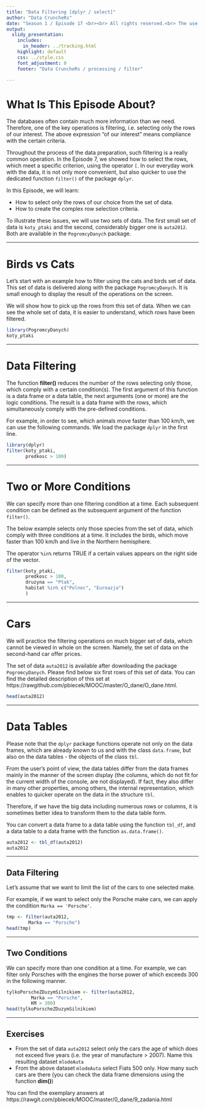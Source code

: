 ```yaml
---
title: "Data Filtering [dplyr / select]"
author: "Data CruncheRs"
date: "Season 1 / Episode 17 <br><br> All rights reserved.<br> The use shall be subject to prior consent of the author.  <br><br><br><br>Press `A` to see the plain text instead of the slides. <br> Press `T` to display the table of contents."
output:
  slidy_presentation:
    includes:
      in_header: ../tracking.html
    highlight: default
    css: ../style.css
    font_adjustment: 0
    footer: "Data CruncheRs / processing / filter"

---
```


# What Is This Episode About?

The databases often contain much more information than we need. Therefore, one of the key operations is filtering, i.e. selecting only the rows of our interest. The above expression "of our interest" means compliance with the certain criteria.

Throughout the process of the data preparation, such filtering is a really common operation. In the Episode 7, we showed how to select the rows, which meet a specific criterion, using the operator `[`. In our everyday work with the data, it is not only more convenient, but also quicker to use the dedicated function `filter()` of the package `dplyr`.

In this Episode, we will learn:

- How to select only the rows of our choice from the set of data.
- How to create the complex row selection criteria.

To illustrate these issues, we will use two sets of data. The first small set of data is `koty_ptaki` and the second, considerably bigger one is `auta2012`. Both are available in the `PogromcyDanych` package.

---

# Birds vs Cats

Let's start with an example how to filter using the cats and birds set of data. This set of data is delivered along with the package `PogromcyDanych`. It is small enough to display the result of the operations on the screen.

We will show how to pick up the rows from this set of data. When we can see the whole set of data, it is easier to understand, which rows have been filtered.

```r
library(PogromcyDanych)
koty_ptaki
```

---

# Data Filtering

The function **filter()** reduces the number of the rows selecting only those, which comply with a certain condition(s). The first argument of this function is a data frame or a data table, the next arguments (one or more) are the logic conditions.
The result is a data frame with the rows, which simultaneously comply with the pre-defined conditions.

For example, in order to see, which animals move faster than 100 km/h, we can use the following commands.
We load the package `dplyr` in the first line. 

```r
library(dplyr)
filter(koty_ptaki,
       predkosc > 100)
```

---

# Two or More Conditions

We can specify more than one filtering condition at a time.
Each subsequent condition can be defined as the subsequent argument of the function `filter()`.

The below example selects only those species from the set of data, which comply with three conditions at a time.
It includes the birds, which move faster than 100 km/h and live in the Northern hemisphere. 

The operator `%in%` returns TRUE if a certain values appears on the right side of the vector.

```r
filter(koty_ptaki,
       predkosc > 100,
       druzyna == "Ptak",
       habitat %in% c("Polnoc", "Euroazja")
       )
```

---

# Cars

We will practice the filtering operations on much bigger set of data, which cannot be viewed in whole on the screen. Namely, the set of data on the second-hand car offer prices.

The set of data `auta2012` is available after downloading the package `PogromcyDanych`. Please find below six first rows of this set of data. You can find the detailed description of this set at https://rawgithub.com/pbiecek/MOOC/master/O_dane/O_dane.html.

```r
head(auta2012)
```

---

# Data Tables

Please note that the `dplyr` package functions operate not only on the data frames, which are already known to us and with the class `data.frame`, but also on the data tables - the objects of the class `tbl`.

From the user's point of view, the data tables differ from the data frames mainly in the manner of the screen display (the columns, which do not fit for the current width of the console, are not displayed). If fact, they also differ in many other properties, among others, the internal representation, which enables to quicker operate on the data in the structure `tbl`. 

Therefore, if we have the big data including numerous rows or columns, it is sometimes better idea to transform them to the data table form.

You can convert a data frame to a data table using the function `tbl_df`, and a data table to a data frame with the function `as.data.frame()`.

```r
auta2012 <- tbl_df(auta2012)
auta2012
```

---

## Data Filtering

Let's assume that we want to limit the list of the cars to one selected make.

For example, if we want to select only the Porsche make cars, we can apply the condition `Marka == 'Porsche'`.

```r
tmp <- filter(auta2012,
        Marka == "Porsche")
head(tmp)
```

---

## Two Conditions

We can specify more than one condition at a time.
For example, we can filter only Porsches with the engines the horse power of which exceeds 300 in the following manner.

```r
tylkoPorscheZDuzymSilnikiem <- filter(auta2012,
         Marka == "Porsche",
         KM > 300)
head(tylkoPorscheZDuzymSilnikiem)
```

---

## Exercises

+ From the set of data `auta2012` select only the cars the age of which does not exceed five years (i.e. the year of manufacture > 2007). Name this resulting dataset `mlodeAuta`
+ From the above dataset `mlodeAuta` select Fiats 500 only. How many such cars are there (you can check the data frame dimensions using the function **dim()**)

You can find the exemplary answers at https://rawgit.com/pbiecek/MOOC/master/0_dane/9_zadania.html

